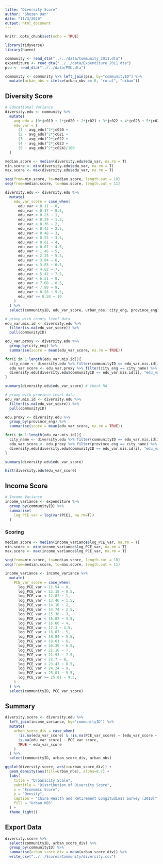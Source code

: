 ```yaml
---
title: "Diversity Score"
author: "Shozen Dan"
date: "11/3/2020"
output: html_document
---
```


```r
knitr::opts_chunk$set(echo = TRUE)
```

```r
library(tidyverse)
library(haven)
```

```r
community <- read_dta("../../data/Community_2011.dta")
expenditure <- read_dta("../../data/Expenditure_2011.dta")
psu <- read_dta("../../data/PSU.dta")

community <- community %>% left_join(psu, by="communityID") %>% 
  mutate(urban_nbs = ifelse(urban_nbs == 0, "rural", "urban"))
```

## Diversity Score
```r
# Educational Variance
diversity.edu <- community %>% 
  mutate(
    avg_edu = (0*jc019 + 1*jc020 + 2*jc021 + 3*jc022 + 4*jc023 + 5*jc024)/100,
    edu_var = (
      (1 - avg_edu)^2*jc020 + 
      (2 - avg_edu)^2*jc021 + 
      (3 - avg_edu)^2*jc022 + 
      (4 - avg_edu)^2*jc023 + 
      (5 - avg_edu)^2*jc024)/100
  )
```

```r
median.score <- median(diversity.edu$edu_var, na.rm = T)
min.score <- min(diversity.edu$edu_var, na.rm = T)
max.score <- max(diversity.edu$edu_var, na.rm = T)

seq(from=min.score, to=median.score, length.out = 10)
seq(from=median.score, to=max.score, length.out = 11)

diversity.edu <- diversity.edu %>% 
  mutate(
    edu_var_score = case_when(
      edu_var < 0.11 ~ 0,
      edu_var < 0.17 ~ 0.5,
      edu_var < 0.23 ~ 1,
      edu_var < 0.29 ~ 1.5,
      edu_var < 0.36 ~ 2,
      edu_var < 0.42 ~ 2.5,
      edu_var < 0.48 ~ 3,
      edu_var < 0.55 ~ 3.5,
      edu_var < 0.61 ~ 4,
      edu_var < 0.67 ~ 4.5,
      edu_var < 1.46 ~ 5,
      edu_var < 2.25 ~ 5.5,
      edu_var < 3.04 ~ 6,
      edu_var < 3.83 ~ 6.5,
      edu_var < 4.62 ~ 7,
      edu_var < 5.42 ~ 7.5,
      edu_var < 6.21 ~ 8,
      edu_var < 7.00 ~ 8.5,
      edu_var < 7.80 ~ 9,
      edu_var < 8.58 ~ 9.5,
      edu_var >= 8.58 ~ 10
    )
  ) %>% 
  select(communityID, edu_var_score, urban_nbs, city_eng, province_eng)
```

```r
# proxy with county level data
edu_var.mis.id <- diversity.edu %>% 
  filter(is.na(edu_var_score)) %>% 
  pull(communityID)

edu_var.proxy <- diversity.edu %>% 
  group_by(city_eng) %>%
  summarise(score = mean(edu_var_score, na.rm = TRUE))

for(i in 1:length(edu_var.mis.id)){
  city_name <- diversity.edu %>% filter(communityID == edu_var.mis.id[i]) %>% pull(city_eng)
  edu_var_score <- edu_var.proxy %>% filter(city_eng == city_name) %>% pull(score)
  diversity.edu[diversity.edu$communityID == edu_var.mis.id[i], "edu_var_score"] <- edu_var_score
}

summary(diversity.edu$edu_var_score) # check NA

# proxy with province level data
edu_var.mis.id <- diversity.edu %>% 
  filter(is.na(edu_var_score)) %>% 
  pull(communityID)

edu.proxy <- diversity.edu %>% 
  group_by(province_eng) %>%
  summarise(score = mean(edu_var_score, na.rm = TRUE))

for(i in 1:length(edu_var.mis.id)){
  city_name <- diversity.edu %>% filter(communityID == edu_var.mis.id[i]) %>% pull(province_eng)
  edu_var_score <- edu.proxy %>% filter(province_eng == city_name) %>% pull(score)
  diversity.edu[diversity.edu$communityID == edu_var.mis.id[i], "edu_var_score"] <- edu_var_score
}

summary(diversity.edu$edu_var_score)

hist(diversity.edu$edu_var_score)
```

## Income Score
```r
# Income Variance
income_variance <- expenditure %>% 
  group_by(communityID) %>%
  summarise(
    log_PCE_var = log(var(PCE1, na.rm=T))
  )
```

### Scoring
```r
median.score <- median(income_variance$log_PCE_var, na.rm = T)
min.score <- min(income_variance$log_PCE_var, na.rm = T)
max.score <- max(income_variance$log_PCE_var, na.rm = T)

seq(from=min.score, to=median.score, length.out = 10)
seq(from=median.score, to=max.score, length.out = 11)

income_variance <- income_variance %>% 
  mutate(
    PCE_var_score = case_when(
      log_PCE_var < 11.54 ~ 0,
      log_PCE_var < 12.18 ~ 0.5,
      log_PCE_var < 12.82 ~ 1,
      log_PCE_var < 13.46 ~ 1.5,
      log_PCE_var < 14.10 ~ 2,
      log_PCE_var < 14.74 ~ 2.5,
      log_PCE_var < 15.38 ~ 3,
      log_PCE_var < 16.02 ~ 3.5,
      log_PCE_var < 16.66 ~ 4,
      log_PCE_var < 17.3 ~ 4.5,
      log_PCE_var < 18.07 ~ 5,
      log_PCE_var < 18.84 ~ 5.5,
      log_PCE_var < 19.61 ~ 6,
      log_PCE_var < 20.39 ~ 6.5,
      log_PCE_var < 21.16 ~ 7,
      log_PCE_var < 21.93 ~ 7.5,
      log_PCE_var < 22.7 ~ 8,
      log_PCE_var < 23.47 ~ 8.5,
      log_PCE_var < 24.24 ~ 9,
      log_PCE_var < 25.01 ~ 9.5,
      log_PCE_var >= 25.01 ~ 9.5,
    )
  ) %>% 
  select(communityID, PCE_var_score)
```

## Summary
```r
diversity.score <- diversity.edu %>% 
  left_join(income_variance, by="communityID") %>%
  mutate(
    urban_score_div = case_when(
      !is.na(edu_var_score) & !is.na(PCE_var_score) ~ (edu_var_score + PCE_var_score)/2,
      is.na(edu_var_score) ~ PCE_var_score,
      TRUE ~ edu_var_score
    )
  ) %>% 
  select(communityID, urban_score_div, urban_nbs)
```

```r
ggplot(diversity.score, aes(x=urban_score_div)) + 
  geom_density(aes(fill=urban_nbs), alpha=0.7) + 
  labs(
    title = "Urbanicity Scale",
    subtitle = "Distribution of Diversity Score",
    x = "Economic Score",
    y = "Density",
    caption = "China Health and Retirement Longitudinal Survey (2010)",
    fill = "Urban NBS"
  ) + 
  theme_light()
```

## Export Data
```r
diversity.score %>% 
  select(communityID, urban_score_div) %>% 
  group_by(communityID) %>%
  summarise(urban_score_div = mean(urban_score_div)) %>%
  write_csv("../../Scores/Community/diversity.csv")
```

